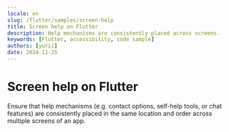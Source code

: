 ```yaml
---
locale: en
slug: /flutter/samples/screen-help
title: Screen help on Flutter
description: Help mechanisms are consistently placed across screens.
keywords: [Flutter, accessibility, code sample]
authors: [yurii]
date: 2024-11-25
---
```


# Screen help on Flutter

Ensure that help mechanisms (e.g. contact options, self-help tools, or chat features) are consistently placed in the same location and order across multiple screens of an app.

<CodeSample id="screen-help" platform="flutter" locale="en"/>
